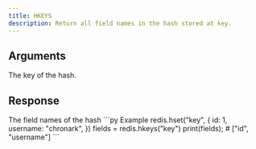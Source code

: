 ```yaml
---
title: HKEYS
description: Return all field names in the hash stored at key.
---
```


## Arguments

<ParamField body="key" type="str" required>
  The key of the hash.
</ParamField>


## Response

<ResponseField type="string[]" required>
  The field names of the hash
</ResponseField>

<RequestExample>
```py Example
redis.hset("key", {
  id: 1,
  username: "chronark",
  })
fields = redis.hkeys("key")
print(fields); # ["id", "username"]
```
</RequestExample>
